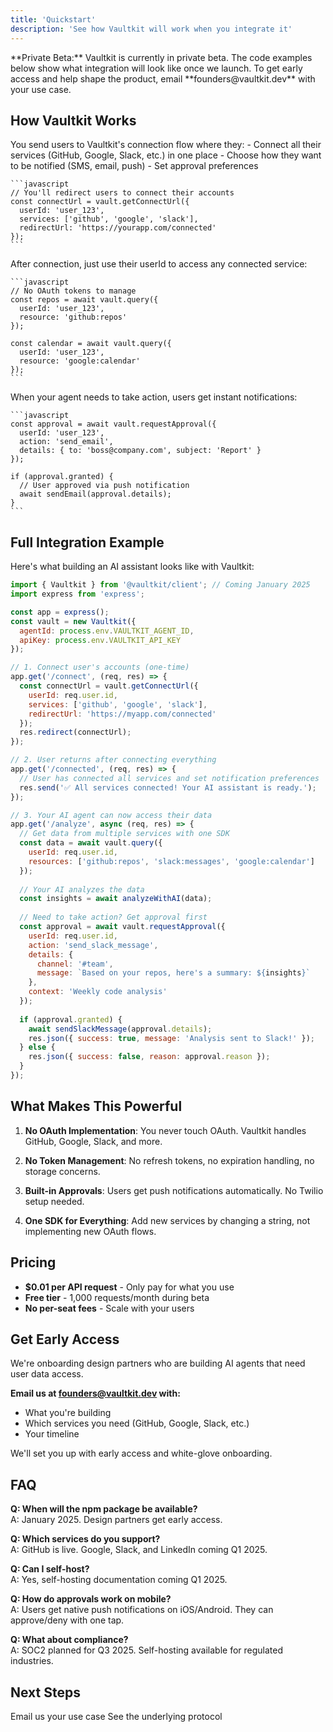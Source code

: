 ```yaml
---
title: 'Quickstart'
description: 'See how Vaultkit will work when you integrate it'
---
```


<Note>
**Private Beta:** Vaultkit is currently in private beta. The code examples below show what integration will look like once we launch. To get early access and help shape the product, email **founders@vaultkit.dev** with your use case.
</Note>

## How Vaultkit Works

<Steps>
  <Step title="Your User Connects Once">
    You send users to Vaultkit's connection flow where they:
    - Connect all their services (GitHub, Google, Slack, etc.) in one place
    - Choose how they want to be notified (SMS, email, push)
    - Set approval preferences
    
    ```javascript
    // You'll redirect users to connect their accounts
    const connectUrl = vault.getConnectUrl({
      userId: 'user_123',
      services: ['github', 'google', 'slack'],
      redirectUrl: 'https://yourapp.com/connected'
    });
    ```
  </Step>

  <Step title="You Query Their Data">
    After connection, just use their userId to access any connected service:
    
    ```javascript
    // No OAuth tokens to manage
    const repos = await vault.query({
      userId: 'user_123',
      resource: 'github:repos'
    });
    
    const calendar = await vault.query({
      userId: 'user_123',
      resource: 'google:calendar'
    });
    ```
  </Step>

  <Step title="Users Approve Sensitive Actions">
    When your agent needs to take action, users get instant notifications:
    
    ```javascript
    const approval = await vault.requestApproval({
      userId: 'user_123',
      action: 'send_email',
      details: { to: 'boss@company.com', subject: 'Report' }
    });
    
    if (approval.granted) {
      // User approved via push notification
      await sendEmail(approval.details);
    }
    ```
  </Step>
</Steps>

## Full Integration Example

Here's what building an AI assistant looks like with Vaultkit:

```javascript
import { Vaultkit } from '@vaultkit/client'; // Coming January 2025
import express from 'express';

const app = express();
const vault = new Vaultkit({
  agentId: process.env.VAULTKIT_AGENT_ID,
  apiKey: process.env.VAULTKIT_API_KEY
});

// 1. Connect user's accounts (one-time)
app.get('/connect', (req, res) => {
  const connectUrl = vault.getConnectUrl({
    userId: req.user.id,
    services: ['github', 'google', 'slack'],
    redirectUrl: 'https://myapp.com/connected'
  });
  res.redirect(connectUrl);
});

// 2. User returns after connecting everything
app.get('/connected', (req, res) => {
  // User has connected all services and set notification preferences
  res.send('✅ All services connected! Your AI assistant is ready.');
});

// 3. Your AI agent can now access their data
app.get('/analyze', async (req, res) => {
  // Get data from multiple services with one SDK
  const data = await vault.query({
    userId: req.user.id,
    resources: ['github:repos', 'slack:messages', 'google:calendar']
  });
  
  // Your AI analyzes the data
  const insights = await analyzeWithAI(data);
  
  // Need to take action? Get approval first
  const approval = await vault.requestApproval({
    userId: req.user.id,
    action: 'send_slack_message',
    details: {
      channel: '#team',
      message: `Based on your repos, here's a summary: ${insights}`
    },
    context: 'Weekly code analysis'
  });
  
  if (approval.granted) {
    await sendSlackMessage(approval.details);
    res.json({ success: true, message: 'Analysis sent to Slack!' });
  } else {
    res.json({ success: false, reason: approval.reason });
  }
});
```

## What Makes This Powerful

1. **No OAuth Implementation**: You never touch OAuth. Vaultkit handles GitHub, Google, Slack, and more.

2. **No Token Management**: No refresh tokens, no expiration handling, no storage concerns.

3. **Built-in Approvals**: Users get push notifications automatically. No Twilio setup needed.

4. **One SDK for Everything**: Add new services by changing a string, not implementing new OAuth flows.

## Pricing

- **$0.01 per API request** - Only pay for what you use
- **Free tier** - 1,000 requests/month during beta
- **No per-seat fees** - Scale with your users

## Get Early Access

We're onboarding design partners who are building AI agents that need user data access.

**Email us at founders@vaultkit.dev with:**
- What you're building
- Which services you need (GitHub, Google, Slack, etc.)
- Your timeline

We'll set you up with early access and white-glove onboarding.

## FAQ

**Q: When will the npm package be available?**  
A: January 2025. Design partners get early access.

**Q: Which services do you support?**  
A: GitHub is live. Google, Slack, and LinkedIn coming Q1 2025.

**Q: Can I self-host?**  
A: Yes, self-hosting documentation coming Q1 2025.

**Q: How do approvals work on mobile?**  
A: Users get native push notifications on iOS/Android. They can approve/deny with one tap.

**Q: What about compliance?**  
A: SOC2 planned for Q3 2025. Self-hosting available for regulated industries.

## Next Steps

<CardGroup cols={2}>
  <Card title="Request Early Access" icon="envelope" href="mailto:founders@vaultkit.dev">
    Email us your use case
  </Card>
  <Card title="A2A Protocol Examples" icon="code" href="/examples/a2a">
    See the underlying protocol
  </Card>
</CardGroup>
